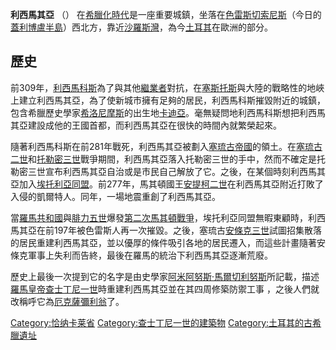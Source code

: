 '''利西馬其亞''' （{{lang-el|'''Λυσιμάχια''' 或 '''Λυσιμάχεια'''}}） 在[[希臘化時代|希臘化時代]]是一座重要城鎮，坐落在[[色雷斯切索尼斯|色雷斯切索尼斯]]（今日的[[蓋利博盧半島|蓋利博盧半島]]）西北方，靠近[[沙羅斯灣|沙羅斯灣]]，為今[[土耳其|土耳其]]在歐洲的部分。

== 歷史 ==
前309年，[[利西馬科斯|利西馬科斯]]為了與其他[[繼業者|繼業者]]對抗，在[[塞斯托斯|塞斯托斯]]與大陸的戰略性的地峽上建立利西馬其亞，為了使新城市擁有足夠的居民，利西馬科斯摧毀附近的城鎮，包含希臘歷史學家[[卡迪亞的希洛尼摩斯|希洛尼摩斯]]的出生地[[卡迪亞_(色雷斯)|卡迪亞]]。毫無疑問地利西馬科斯想把利西馬其亞建設成他的王國首都，而利西馬其亞在很快的時間內就繁榮起來。

隨著利西馬科斯在前281年戰死，利西馬其亞被劃入[[塞琉古帝國|塞琉古帝國]]的領土。在[[塞琉古二世|塞琉古二世]]和[[托勒密三世|托勒密三世]]戰爭期間，利西馬其亞落入托勒密三世的手中，然而不確定是托勒密三世宣布利西馬其亞自治或是市民自己解放了它。之後，在某個時刻利西馬其亞加入[[埃托利亞同盟|埃托利亞同盟]]。前277年，馬其頓國王[[安提柯二世|安提柯二世]]在利西馬其亞附近打敗了入侵的凱爾特人。同年，一場地震重創了利西馬其亞。

當[[羅馬共和國|羅馬共和國]]與[[腓力五世_(馬其頓)|腓力五世]]爆發[[第二次馬其頓戰爭|第二次馬其頓戰爭]]，埃托利亞同盟無暇東顧時，利西馬其亞在前197年被色雷斯人再一次摧毀。之後，塞琉古[[安條克三世|安條克三世]]試圖招集散落的居民重建利西馬其亞，並以優厚的條件吸引各地的居民遷入，而這些計畫隨著安條克軍事上失利而告終，最後在羅馬的統治下利西馬其亞逐漸荒廢。

歷史上最後一次提到它的名字是由史學家[[阿米阿努斯·馬爾切利努斯|阿米阿努斯·馬爾切利努斯]]所記載，描述[[羅馬皇帝|羅馬皇帝]][[查士丁尼一世|查士丁尼一世]]時重建利西馬其亞並在其四周修築防禦工事
，之後人們就改稱呼它為[[厄克薩彌利翁_(色雷斯)|厄克薩彌利翁]]了。



{{coord|40|35|N|26|53|E|display=title}}


[[Category:恰纳卡莱省|Category:恰纳卡莱省]]
[[Category:查士丁尼一世的建築物|Category:查士丁尼一世的建築物]]
[[Category:土耳其的古希臘遺址|Category:土耳其的古希臘遺址]]